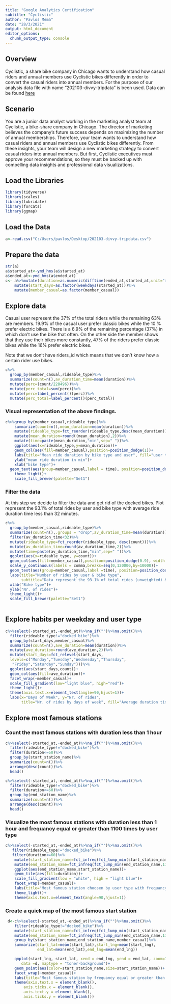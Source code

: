 ```yaml
---
title: "Google Analytics Certification"
subtitle: "Cyclistic"
author: "Pavlos Mema"
date: "28/3/2021"
output: html_document
editor_options: 
  chunk_output_type: console
---
```


## Overview

Cyclistic, a share bike company in Chicago wants to understand how casual riders and annual members use Cyclistic bikes differently in order to convert the casual riders into annual members. For the purpose of our analysis data file with name "202103-divvy-tripdata" is been used. Data can be found [here](https://divvy-tripdata.s3.amazonaws.com/index.html)

## Scenario

You are a junior data analyst working in the marketing analyst team at Cyclistic, a bike-share company in Chicago. The director of
marketing believes the company’s future success depends on maximizing the number of annual memberships. Therefore, your
team wants to understand how casual riders and annual members use Cyclistic bikes differently. From these insights, your team
will design a new marketing strategy to convert casual riders into annual members. But first, Cyclistic executives must approve
your recommendations, so they must be backed up with compelling data insights and professional data visualizations.



## Load the Libraries
```r
library(tidyverse)
library(scales)
library(lubridate)
library(forcats)
library(ggmap)
```

## Load the Data

```r
a<-read.csv("C:/Users/pavlos/Desktop/202103-divvy-tripdata.csv")
```

## Prepare the data

```r
str(a)
a$started_at<-ymd_hms(a$started_at)
a$ended_at<-ymd_hms(a$ended_at)
c<- a%>%mutate(duration=as.numeric(difftime(ended_at,started_at,unit="mins")))%>%
    mutate(start_days=as.factor(weekdays(started_at)))%>%
    mutate(member_casual=as.factor(member_casual))

```

## Explore data

Casual user represent the 37% of the total riders while the remaining 63% are members. 19.9% of the casual user prefer classic bikes while the 10 % prefer electric bikes. There is a 6.9% of the remaining percentage (37%) in which don't use the bike that often. On the other side the member shows that they use their bikes more constantly, 47% of the riders prefer classic bikes while the 16% prefer electric bikes.

Note that we don't have riders_id which means that we don't know how a certain rider use bikes.

```r
c%>%
  group_by(member_casual,rideable_type)%>%
  summarize(count=n(),av_duration_time=mean(duration))%>%
  mutate(perc=(count/228496))%>%
  mutate(perc_total=sum(perc))%>%
  mutate(perc=label_percent()(perc))%>%
  mutate(perc_total=label_percent()(perc_total))
```

### Visual representation of the above findings.

```r
c%>%group_by(member_casual,rideable_type)%>%
    summarize(count=n(),mean_duration=mean(duration))%>%
    mutate(rideable_type=fct_reorder(rideable_type,desc(mean_duration)))%>%
    mutate(mean_duration=round((mean_duration),2))%>%
    mutate(time=paste(mean_duration,"min",sep=" "))%>%
    ggplot(aes(x=rideable_type,y=mean_duration))+
    geom_col(aes(fill=member_casual),position=position_dodge(1))+
    labs(title="Mean ride duration by bike type and user", fill="user type")+
    ylab("mean ride duration in min")+
    xlab("bike type")+
  geom_text(aes(group=member_casual,label = time), position=position_dodge(0.9),vjust=-0.5)+
    theme_light()+
    scale_fill_brewer(palette="Set1")

```

### Filter the data

At this step we decide to filter the data and get rid of the docked bikes.
Plot represent the 93.1% of total rides by user and bike type with average ride duration time less than 32 minutes.

```r
c%>%
  group_by(member_casual,rideable_type)%>%
  summarize(count=n(),.groups = "drop",av_duration_time=mean(duration))%>%
  filter(av_duration_time<32)%>%
  mutate(rideable_type=fct_reorder(rideable_type, desc(count)))%>%
  mutate(av_duration_time=round(av_duration_time,2))%>%
  mutate(time=paste(av_duration_time,"min",sep=" "))%>%
  ggplot(aes(x=rideable_type, y=count))+
  geom_col(aes(fill=member_casual),position=position_dodge(0.9), width = 0.8)+
  scale_y_continuous(labels = comma,breaks=seq(0,120000,by=10000))+
  geom_text(aes(group=member_casual,label =time), position=position_dodge(0.9),vjust=-0.2)+
  labs(title="Number of rides by user & bike type",
       subtitle="Data represent the 93.1% of total rides (unweighted) & duration time less that 32 minutes",  fill="user type")+
  xlab("Bike type")+     
  ylab("Nr. of rides")+
  theme_light()+
  scale_fill_brewer(palette="Set1")
  
```

## Explore habits per weekday and user type

```r
c%>%select(-started_at,-ended_at)%>%na_if("")%>%na.omit()%>%
  filter(rideable_type!="docked_bike")%>%
  group_by(start_days,member_casual)%>%
  summarize(count=n(),ave_duration=mean(duration))%>%
  mutate(ave_duration=round(ave_duration,2))%>%
  mutate(start_days=fct_relevel(start_days,
  levels=c("Monday","Tuesday","Wednesday","Thursday",
   "Friday","Saturday","Sunday")))%>%
  ggplot(aes(start_days,count))+
  geom_col(aes(fill=ave_duration))+
  facet_wrap(~member_casual)+
  scale_fill_gradient(low="light blue", high="red")+
  theme_light()+
  theme(axis.text.x=element_text(angle=90,hjust=1))+
  labs(x="Days of Week", y="Nr. of rides",
       title="Nr. of rides by days of week", fill="Average duration time")
```


## Explore most famous stations


### Count the most famous stations with duration less than 1 hour

```r
c%>%select(-started_at,-ended_at)%>%na_if("")%>%na.omit()%>%
  filter(rideable_type!="docked_bike")%>%
  filter(duration<=60)%>%
  group_by(start_station_name)%>%
  summarize(count=n())%>%
  arrange(desc(count))%>%
  head()

c%>%select(-started_at,-ended_at)%>%na_if("")%>%na.omit()%>%
  filter(rideable_type!="docked_bike")%>%
  filter(duration<=60)%>%
  group_by(end_station_name)%>%
  summarize(count=n())%>%
  arrange(desc(count))%>%
  head()
```

### Visualize the most famous stations with duration less than 1 hour and frequancy equal or greater than 1100 times by user type

```r
c%>%select(-started_at,-ended_at)%>%na_if("")%>%na.omit()%>%
   filter(rideable_type!="docked_bike")%>%
   filter(duration<=60)%>%
    mutate(start_station_name=fct_infreq(fct_lump_min(start_station_name,1100)))%>%
    mutate(end_station_name=fct_infreq(fct_lump_min(end_station_name,1100)))%>%
    ggplot(aes(end_station_name,start_station_name))+
    geom_tile(aes(fill=duration))+
    scale_fill_gradient(low = "white", high = "light blue")+
    facet_wrap(~member_casual)+
    labs(title="Most famous station choosen by user type with frequancy equal or greater than 1100")+
    theme_light()+
    theme(axis.text.x=element_text(angle=90,hjust=1))
```


### Create a quick map of the most famous start station

```r
 d<-c%>%select(-started_at,-ended_at)%>%na_if("")%>%na.omit()%>%
    filter(rideable_type!="docked_bike")%>%
    mutate(start_station_name=fct_infreq(fct_lump_min(start_station_name,1100)))%>%
    mutate(end_station_name=fct_infreq(fct_lump_min(end_station_name,1100)))%>%
    group_by(start_station_name,end_station_name,member_casual)%>%
    summarize(start_lat=mean(start_lat),start_lng=mean(start_lng),
              end_lat=mean(end_lat),end_lng=mean(end_lng))

    qmplot(start_lng, start_lat, xend = end_lng, yend = end_lat, zoom=14,
       data =d, maptype = "toner-background")+
    geom_point(aes(color=start_station_name,size=start_station_name))+
    facet_wrap(~member_casual)+
    labs(title="Most famous station by frequancy equal or greater than 1100")+
    theme(axis.text.x = element_blank(),
        axis.ticks.x = element_blank(),
        axis.text.y = element_blank(),
        axis.ticks.y = element_blank())
      
```


